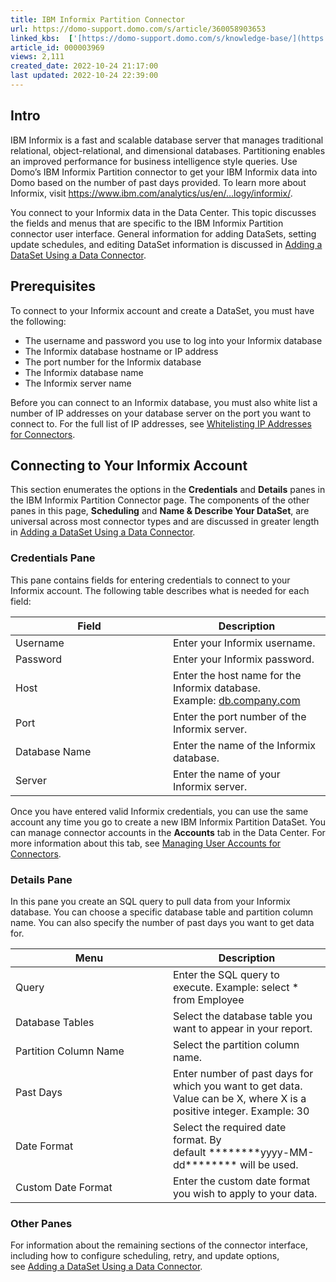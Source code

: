 ```yaml
---
title: IBM Informix Partition Connector
url: https://domo-support.domo.com/s/article/360058903653
linked_kbs:  ['[https://domo-support.domo.com/s/knowledge-base/](https://domo-support.domo.com/s/knowledge-base/)', '[https://domo-support.domo.com/s/](https://domo-support.domo.com/s/)', '[https://domo-support.domo.com/s/topic/0TO5w000000ZammGAC](https://domo-support.domo.com/s/topic/0TO5w000000ZammGAC)', '[https://domo-support.domo.com/s/topic/0TO5w000000ZanLGAS](https://domo-support.domo.com/s/topic/0TO5w000000ZanLGAS)', '[https://domo-support.domo.com/s/topic/0TO5w000000ZapAGAS](https://domo-support.domo.com/s/topic/0TO5w000000ZapAGAS)', '[https://domo-support.domo.com/s/article/360042926274](https://domo-support.domo.com/s/article/360042926274)', '[https://domo-support.domo.com/s/article/360043630093](https://domo-support.domo.com/s/article/360043630093)', '[https://domo-support.domo.com/s/article/360042926054](https://domo-support.domo.com/s/article/360042926054)', '[https://domo-support.domo.com/s/article/360058903653](https://domo-support.domo.com/s/article/360058903653)', '[https://domo-support.domo.com/s/topic/0TO5w000000ZapAGAS/partition-connectors](https://domo-support.domo.com/s/topic/0TO5w000000ZapAGAS/partition-connectors)', '[https://domo-support.domo.com/s/article/360043429933](https://domo-support.domo.com/s/article/360043429933)', '[https://domo-support.domo.com/s/article/360043429953](https://domo-support.domo.com/s/article/360043429953)', '[https://domo-support.domo.com/s/article/360042925494](https://domo-support.domo.com/s/article/360042925494)', '[https://domo-support.domo.com/s/article/4408174643607](https://domo-support.domo.com/s/article/4408174643607)', '[https://domo-support.domo.com/s/article/360043429913](https://domo-support.domo.com/s/article/360043429913)', '[https://domo-support.domo.com/s/login/](https://domo-support.domo.com/s/login/)']
article_id: 000003969
views: 2,111
created_date: 2022-10-24 21:17:00
last updated: 2022-10-24 22:39:00
---
```




Intro
-----


IBM Informix is a fast and scalable database server that manages traditional relational, object-relational, and dimensional databases. Partitioning enables an improved performance for business intelligence style queries. Use Domo's IBM Informix Partition connector to get your IBM Informix data into Domo based on the number of past days provided. To learn more about Informix, visit [https://www.ibm.com/analytics/us/en/...logy/informix/](https://www.ibm.com/analytics/us/en/technology/informix/ "https://www.ibm.com/analytics/us/en/technology/informix/").


You connect to your Informix data in the Data Center. This topic discusses the fields and menus that are specific to the IBM Informix Partition connector user interface. General information for adding DataSets, setting update schedules, and editing DataSet information is discussed in [Adding a DataSet Using a Data Connector](/s/article/360042926274 "Adding a DataSet Using a Data Connector").


Prerequisites
-------------


To connect to your Informix account and create a DataSet, you must have the following:


* The username and password you use to log into your Informix database
* The Informix database hostname or IP address
* The port number for the Informix database
* The Informix database name
* The Informix server name


Before you can connect to an Informix database, you must also white list a number of IP addresses on your database server on the port you want to connect to. For the full list of IP addresses, see [Whitelisting IP Addresses for Connectors](/s/article/360043630093 "Whitelisting IP Addresses for Connectors").


Connecting to Your Informix Account
-----------------------------------


This section enumerates the options in the **Credentials** and **Details** panes in the IBM Informix Partition Connector page. The components of the other panes in this page, **Scheduling** and **Name & Describe Your DataSet**, are universal across most connector types and are discussed in greater length in [Adding a DataSet Using a Data Connector](/s/article/360042926274 "Adding a DataSet Using a Data Connector").


### Credentials Pane


This pane contains fields for entering credentials to connect to your Informix account. The following table describes what is needed for each field:  




| Field | Description |
| --- | --- |
| Username | Enter your Informix username. |
| Password | Enter your Informix password. |
| Host | Enter the host name for the Informix database. Example: [db.company.com](http://db.company.com) |
| Port | Enter the port number of the Informix server. |
| Database Name | Enter the name of the Informix database. |
| Server | Enter the name of your Informix server. |


Once you have entered valid Informix credentials, you can use the same account any time you go to create a new IBM Informix Partition DataSet. You can manage connector accounts in the **Accounts** tab in the Data Center. For more information about this tab, see [Managing User Accounts for Connectors](/s/article/360042926054 "Managing User Accounts for Connectors").


### Details Pane


In this pane you create an SQL query to pull data from your Informix database. You can choose a specific database table and partition column name. You can also specify the number of past days you want to get data for.




| Menu | Description |
| --- | --- |
| Query | Enter the SQL query to execute. Example: select \* from Employee |
| Database Tables | Select the database table you want to appear in your report. |
| Partition Column Name | Select the partition column name. |
| Past Days | Enter number of past days for which you want to get data. Value can be X, where X is a positive integer. Example: 30 |
| Date Format | Select the required date format. By default ********yyyy-MM-dd******** will be used. |
| Custom Date Format | Enter the custom date format you wish to apply to your data. |


### Other Panes


For information about the remaining sections of the connector interface, including how to configure scheduling, retry, and update options, see [Adding a DataSet Using a Data Connector](/s/article/360042926274 "Adding a DataSet Using a Data Connector").

